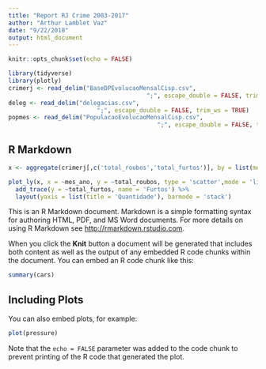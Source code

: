 ```yaml
---
title: "Report RJ Crime 2003-2017"
author: "Arthur Lamblet Vaz"
date: "9/22/2018"
output: html_document
---
```


```r
knitr::opts_chunk$set(echo = FALSE)
```

```r
library(tidyverse)
library(plotly)
crimerj <- read_delim("BaseDPEvolucaoMensalCisp.csv", 
                                       ";", escape_double = FALSE, trim_ws = TRUE)
deleg <- read_delim("delegacias.csv", 
                         ";", escape_double = FALSE, trim_ws = TRUE)
popmes <- read_delim("PopulacaoEvolucaoMensalCisp.csv", 
                                          ";", escape_double = FALSE, trim_ws = TRUE)
```

## R Markdown

```r
x <- aggregate(crimerj[,c('total_roubos','total_furtos')], by = list(mes_ano = crimerj$mes_ano), FUN = sum)

plot_ly(x, x = ~mes_ano, y = ~total_roubos, type = 'scatter',mode = 'lines', name = 'Roubos')%>%
  add_trace(y = ~total_furtos, name = 'Furtos') %>%
  layout(yaxis = list(title = 'Quantidade'), barmode = 'stack')
```

This is an R Markdown document. Markdown is a simple formatting syntax for authoring HTML, PDF, and MS Word documents. For more details on using R Markdown see <http://rmarkdown.rstudio.com>.

When you click the **Knit** button a document will be generated that includes both content as well as the output of any embedded R code chunks within the document. You can embed an R code chunk like this:

```r
summary(cars)
```

## Including Plots

You can also embed plots, for example:

```r
plot(pressure)
```

Note that the `echo = FALSE` parameter was added to the code chunk to prevent printing of the R code that generated the plot.
